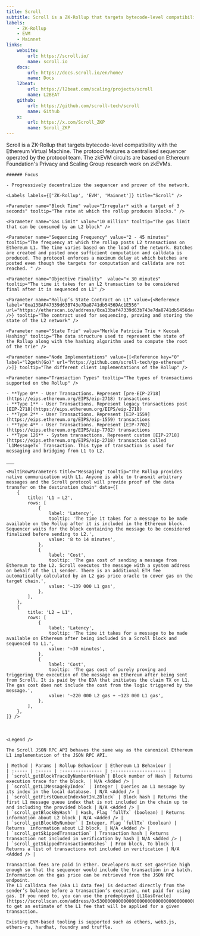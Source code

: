 ```yaml
---
title: Scroll
subtitle: Scroll is a ZK-Rollup that targets bytecode-level compatibility with the Ethereum Virtual Machine. The protocol features a centralised sequencer operated by the protocol team. The zkEVM circuits are based on Ethereum Foundation's Privacy and Scaling Group research work on ZK-EVMs.
labels:
    - ZK-Rollup
    - EVM
    - Mainnet
links:
    website:
        url: https://scroll.io/
        name: scroll.io
    docs:
        url: https://docs.scroll.io/en/home/
        name: Docs
    l2beat:
        url: https://l2beat.com/scaling/projects/scroll
        name: L2BEAT
    github:
        url: https://github.com/scroll-tech/scroll
        name: Github
    x:
        url: https://x.com/Scroll_ZKP
        name: Scroll_ZKP
---
```


<Section title="Overview">
    Scroll is a ZK-Rollup that targets bytecode-level compatibility with the Ethereum Virtual Machine. The protocol features a centralised sequencer operated by the protocol team. The zkEVM circuits are based on Ethereum Foundation's Privacy and Scaling Group research work on zkEVMs.
    
    ###### Focus

    - Progressively decentralize the sequencer and prover of the network.

    <Labels labels={['ZK-Rollup', 'EVM', 'Mainnet']} title="Scroll" />

</Section>

<Section title="General">

    <Parameter name="Block Time" value="Irregular* with a target of 3 seconds" tooltip="The rate at which the rollup produces blocks." />

    <Parameter name="Gas Limit" value="10 million" tooltip="The gas limit that can be consumed by an L2 block" />

    <Parameter name="Sequencing Frequency" value="2 - 45 minutes" tooltip="The frequency at which the rollup posts L2 transactions on Ethereum L1. The time varies based on the load of the network. Batches are created and posted once sufficient computation and calldata is produced. The protocol enforces a maximum delay at which batches are posted even though the targets for computation and calldata are not reached. " />

    <Parameter name="Objective Finality"  value="< 30 minutes" tooltip="The time it takes for an L2 transaction to be considered final after it is sequenced on L1" />

    <Parameter name="Rollup’s State Contract on L1" value={<Reference label="0xa13BAF47339d63B743e7Da8741db5456DAc1E556" url="https://etherscan.io/address/0xa13baf47339d63b743e7da8741db5456dac1e556" />} tooltip="The contract used for sequencing, proving and storing the state of the L2 network" />

    <Parameter name="State Trie" value="Merkle Patricia Trie + Keccak Hashing" tooltip="The data structure used to represent the state of the Rollup along with the hashing algorithm used to compute the root of the trie" />

    <Parameter name="Node Implementations" value={[<Reference key="0" label="l2geth(Go)" url="https://github.com/scroll-tech/go-ethereum" />]} tooltip="The different client implementations of the Rollup" />

    <Parameter name="Transaction Types" tooltip="The types of transactions supported on the Rollup" />

    - **Type 0** - User Transactions. Represent [pre-EIP-2718](https://eips.ethereum.org/EIPS/eip-2718) transactions
    - **Type 1** - User Transactions. Represent legacy transactions post [EIP-2718](https://eips.ethereum.org/EIPS/eip-2718)
    - **Type 2** - User Transactions. Represent [EIP-1559](https://eips.ethereum.org/EIPS/eip-1559) transactions
    - **Type 4** - User Transactions. Represent [EIP-7702](https://eips.ethereum.org/EIPS/eip-7702) transactions
    - **Type 126** - System transactions. Represent custom [EIP-2718](https://eips.ethereum.org/EIPS/eip-2718) transaction called `L1MessageTx` Transaction. This type of transaction is used for messaging and bridging from L1 to L2.

    ___

    <MultiRowParameters title="Messaging" tooltip="The Rollup provides native communication with L1. Anyone is able to transmit arbitrary messages and the Scroll protocol will provide proof of the data transfer on the destination chain" data={[
        {
            title: 'L1 → L2',
            rows: [
                {
                    label: 'Latency',
                    tooltip: 'The time it takes for a message to be made available on the Rollup after it is included in the Ethereum block. Sequencer waits for the block containing the message to be considered finalized before sending to L2.',
                    value: '8 to 14 minutes',
                },  
                {
                    label: 'Cost',
                    tooltip: 'The gas cost of sending a message from Ethereum to the L2. Scroll executes the message with a system address on behalf of the L1 sender. There is an additional ETH fee automatically calculated by an L2 gas price oracle to cover gas on the target chain.',
                    value: '~139 000 L1 gas',
                },
            ],
        },
        {
            title: 'L2 → L1',
            rows: [
                {
                    label: 'Latency',
                    tooltip: 'The time it takes for a message to be made available on Ethereum after being included in a Scroll block and sequenced to L1.',
                    value: '~30 minutes',
                },
                {
                    label: 'Cost',
                    tooltip: 'The gas cost of purely proving and triggering the execution of the message on Ethereum after being sent from Scroll. It is paid by the EOA that initiates the claim TX on L1. The gas cost does not include the cost from the logic triggered by the message.',
                    value: '~220 000 L2 gas + ~123 000 L1 gas',
                },
            ],
        },
    ]} />

</Section>

<Section title="OPCODEs">
    <Table data={opcodes} type="opcodes" />
</Section>

<Section title="Precompiled Contracts">
    <Table data={precompiles} type="precompiles" />
</Section>

<Section title="System Contracts">
    <Table data={system_contracts} type="system_contracts" />
</Section>

<Section title="RPC-API">

    <Legend />

    The Scroll JSON RPC API behaves the same way as the canonical Ethereum L1 implementation of the JSON RPC API.

    | Method | Params | Rollup Behaviour | Ethereum L1 Behaviour |
    | :----- | :----- | :--------------- | :-------------------- |
    | `scroll_getBlockTraceByNumberOrHash`| Block number of Hash | Returns execution trace for the block. | N/A <Added /> |
    | `scroll_getL1MessageByIndex` | Integer | Queries an L1 message by its index in the local database. | N/A <Added /> |
    | `scroll_getFirstQueueIndexNotInL2Block` | Block hash | Returns the first L1 message queue index that is not included in the chain up to and including the provided block | N/A <Added /> |
    | `scroll_getBlockByHash` | Hash, Flag `fullTx` (boolean) | Returns information about L2 block | N/A <Added /> |
    | `scroll_getBlockByNumber` | Integer, Flag `fullTx` (boolean) | Returns  information about L2 block. | N/A <Added /> |
    | `scroll_getSkippedTransaction` | Transaction hash | Returns transaction not included in verification by hash | N/A <Added /> |
    | `scroll_getSkippedTransactionHashes` | From block, To block | Returns a list of transactions not included in verification | N/A <Added /> |
    
</Section>

<Section title="Transaction Fees">

    Transaction fees are paid in Ether. Developers must set gasPrice high enough so that the sequencer would include the transaction in a batch. Information on the gas price can be retrieved from the JSON RPC endpoint.
    The L1 calldata fee (aka L1 data fee) is deducted directly from the sender’s balance before a transaction’s execution, not paid for using gas. If you need to, you can use the predeployed [L1GasOracle](https://scrollscan.com/address/0x5300000000000000000000000000000000000002) to get an estimate of the L1 fee that will be applied for a given transaction.

</Section>

<Section title="Tools">

    Existing EVM-based tooling is supported such as ethers, web3.js, ethers-rs, hardhat, foundry and truffle.

</Section>
